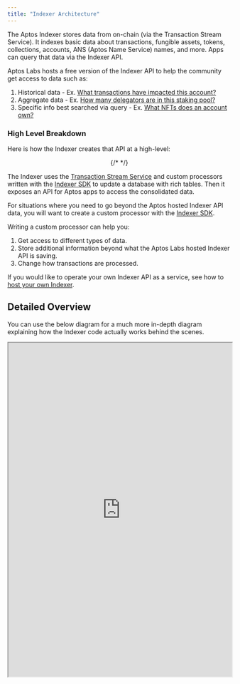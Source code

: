 ```yaml
---
title: "Indexer Architecture"
---
```


The Aptos Indexer stores data from on-chain (via the Transaction Stream Service). It indexes basic data about transactions, fungible assets, tokens, collections, accounts, ANS (Aptos Name Service) names, and more. Apps can query that data via the Indexer API.

Aptos Labs hosts a free version of the Indexer API to help the community get access to data such as:

1. Historical data - Ex. [What transactions have impacted this account?](/build/indexer/indexer-api/account-transactions)
2. Aggregate data - Ex. [How many delegators are in this staking pool?](/build/indexer/indexer-api/get-delegators)
3. Specific info best searched via query - Ex. [What NFTs does an account own?](/build/indexer/indexer-api/get-nfts)

### High Level Breakdown

Here is how the Indexer creates that API at a high-level:

<center>
  {/* <ThemedImage alt="Signed Transaction Flow" sources={"type":"mdxJsxAttributeValueExpression","value":"{\n    light: '/docs/indexer-architecture-light.svg',\n    dark: '/docs/indexer-architecture-dark.svg',\n  }","data":{"estree":{"type":"Program","start":970,"end":1081,"body":[{"type":"ExpressionStatement","expression":{"type":"ObjectExpression","start":970,"end":1081,"loc":{"start":{"line":25,"column":13,"offset":970},"end":{"line":28,"column":5,"offset":1081}},"properties":[{"type":"Property","start":978,"end":1023,"loc":{"start":{"line":26,"column":6,"offset":978},"end":{"line":26,"column":51,"offset":1023}},"method":false,"shorthand":false,"computed":false,"key":{"type":"Identifier","start":978,"end":983,"loc":{"start":{"line":26,"column":6,"offset":978},"end":{"line":26,"column":11,"offset":983}},"name":"light","range":[978,983]},"value":{"type":"Literal","start":985,"end":1023,"loc":{"start":{"line":26,"column":13,"offset":985},"end":{"line":26,"column":51,"offset":1023}},"value":"/docs/indexer-architecture-light.svg","raw":"'/docs/indexer-architecture-light.svg'","range":[985,1023]},"kind":"init","range":[978,1023]},{"type":"Property","start":1031,"end":1074,"loc":{"start":{"line":27,"column":6,"offset":1031},"end":{"line":27,"column":49,"offset":1074}},"method":false,"shorthand":false,"computed":false,"key":{"type":"Identifier","start":1031,"end":1035,"loc":{"start":{"line":27,"column":6,"offset":1031},"end":{"line":27,"column":10,"offset":1035}},"name":"dark","range":[1031,1035]},"value":{"type":"Literal","start":1037,"end":1074,"loc":{"start":{"line":27,"column":12,"offset":1037},"end":{"line":27,"column":49,"offset":1074}},"value":"/docs/indexer-architecture-dark.svg","raw":"'/docs/indexer-architecture-dark.svg'","range":[1037,1074]},"kind":"init","range":[1031,1074]}],"range":[970,1081]},"start":970,"end":1081,"loc":{"start":{"line":25,"column":13,"offset":970},"end":{"line":28,"column":5,"offset":1081}},"range":[970,1081]}],"sourceType":"module","comments":[],"loc":{"start":{"line":25,"column":13,"offset":970},"end":{"line":28,"column":5,"offset":1081}},"range":[970,1081]}}}></ThemedImage> */}
</center>

The Indexer uses the [Transaction Stream Service](/build/indexer/txn-stream) and custom processors written with the [Indexer SDK](/build/indexer/indexer-sdk) to update a database with rich tables. Then it exposes an API for Aptos apps to access the consolidated data.

For situations where you need to go beyond the Aptos hosted Indexer API data, you will want to create a custom processor with the [Indexer SDK](/build/indexer/indexer-sdk).

Writing a custom processor can help you:

1. Get access to different types of data.
2. Store additional information beyond what the Aptos Labs hosted Indexer API is saving.
3. Change how transactions are processed.

If you would like to operate your own Indexer API as a service, see how to [host your own Indexer](/build/indexer/indexer-api/self-hosted).

## Detailed Overview

You can use the below diagram for a much more in-depth diagram explaining how the Indexer code actually works behind the scenes.

<div style={{textAlign:"center"}}>
  <div style={{marginBottom: 20}}>
    <iframe style={{border: "1px solid rgba(0, 0, 0, 0.1);"}} width="100%" height="750" src="https://www.figma.com/embed?embed_host=share&url=https%3A%2F%2Fwww.figma.com%2Ffile%2FsVhSOGR7ZT4CdeUzlXyduD%2FIndexer-Overview%3Ftype%3Dwhiteboard%26node-id%3D0%253A1%26t%3DUnUKeEaBE7ETMksb-1" allowfullscreen />
  </div>
</div>
